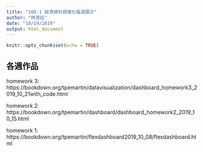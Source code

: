 ```yaml
---
title: "108-1 經濟資料視覺化每週展示"
author: "林茂廷"
date: "10/19/2019"
output: html_document
---
```


```r
knitr::opts_chunk$set(echo = TRUE)
```

## 各週作品

homework 3: https://bookdown.org/tpemartin/datavisualization/dashboard_homework3_2019_10_21with_code.html

homework 2: https://bookdown.org/tpemartin/dashboard/dashboard_homework2_2019_10_15.html

homework 1: https://bookdown.org/tpemartin/flexdashboard2019_10_08/flexdashboard.html